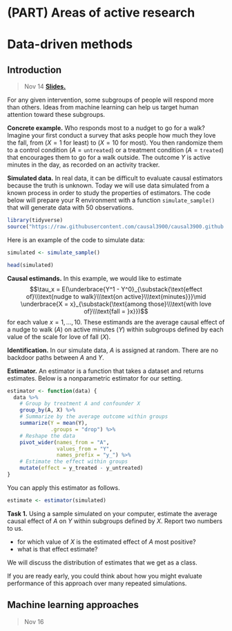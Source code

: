 
# (PART) Areas of active research {-}

# Data-driven methods

## Introduction

> Nov 14 [**Slides.**](assets/slides/11-1_data_driven_intro.pdf)

For any given intervention, some subgroups of people will respond more than others. Ideas from machine learning can help us target human attention toward these subgroups.

**Concrete example.** Who responds most to a nudget to go for a walk? Imagine your first conduct a survey that asks people how much they love the fall, from ($X = 1$ for least) to ($X = 10$ for most). You then randomize them to a control condition ($A = \texttt{untreated}$) or a treatment condition ($A = \texttt{treated}$) that encourages them to go for a walk outside. The outcome $Y$ is active minutes in the day, as recorded on an activity tracker.

**Simulated data.** In real data, it can be difficult to evaluate causal estimators because the truth is unknown. Today we will use data simulated from a known process in order to study the properties of estimators. The code below will prepare your R environment with a function `simulate_sample()` that will generate data with 50 observations.

```r
library(tidyverse)
source("https://raw.githubusercontent.com/causal3900/causal3900.github.io/main/assets/data/simulate_sample.R")
```

Here is an example of the code to simulate data:
```r
simulated <- simulate_sample()
```
```r
head(simulated)
```

**Causal estimands.** In this example, we would like to estimate $$\tau_x = E(\underbrace{Y^1 - Y^0}_{\substack{\text{effect of}\\\text{nudge to walk}\\\text{on active}\\\text{minutes}}}\mid \underbrace{X = x}_{\substack{\text{among those}\\\text{with love of}\\\text{fall = }x}})$$
for each value $x = 1,\dots,10$. These estimands are the average causal effect of a nudge to walk ($A$) on active minutes ($Y$) within subgroups defined by each value of the scale for love of fall ($X$).

**Identification.** In our simulate data, $A$ is assigned at random. There are no backdoor paths between $A$ and $Y$.

**Estimator.** An estimator is a function that takes a dataset and returns estimates. Below is a nonparametric estimator for our setting.
```r
estimator <- function(data) {
  data %>%
    # Group by treatment A and confounder X
    group_by(A, X) %>%
    # Summarize by the average outcome within groups
    summarize(Y = mean(Y),
              .groups = "drop") %>%
    # Reshape the data
    pivot_wider(names_from = "A",
                values_from = "Y",
                names_prefix = "y_") %>%
    # Estimate the effect within groups
    mutate(effect = y_treated - y_untreated)
}
```

You can apply this estimator as follows.

```r
estimate <- estimator(simulated)
```

**Task 1.** Using a sample simulated on your computer, estimate the average causal effect of $A$ on $Y$ within subgroups defined by $X$. Report two numbers to us.

- for which value of $X$ is the estimated effect of $A$ most positive?
- what is that effect estimate?

We will discuss the distribution of estimates that we get as a class.

If you are ready early, you could think about how you might evaluate performance of this approach over many repeated simulations.

## Machine learning approaches

> Nov 16
